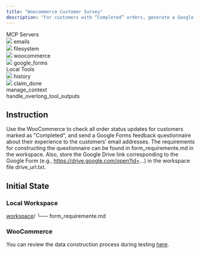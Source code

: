 ```yaml
---
title: "Woocommerce Customer Survey"
description: "For customers with “Completed” orders, generate a Google Forms feedback survey per form_requirements.md, email it to them."
---
```


<Card>
<div className="tools-container">
<div className="mcp-servers-container">
<div className="mcp-servers-title">
MCP Servers
</div>
<div className="mcp-servers-grid">
<div className="mcp-server-item">
<img src="/icons/mail.png" style={{height: "20px", width: "20px", margin: 0, padding: 0, display: 'inline-block'}} />
<span className="mcp-server-name">emails</span>
</div>
<div className="mcp-server-item">
<img src="/icons/filesystem.png" style={{height: "20px", width: "20px", margin: 0, padding: 0, display: 'inline-block'}} />
<span className="mcp-server-name">filesystem</span>
</div>
<div className="mcp-server-item">
<img src="/icons/woo.png" style={{height: "20px", width: "20px", margin: 0, padding: 0, display: 'inline-block'}} />
<span className="mcp-server-name">woocommerce</span>
</div>
<div className="mcp-server-item">
<img src="/icons/google_forms.png" style={{height: "20px", width: "20px", margin: 0, padding: 0, display: 'inline-block'}} />
<span className="mcp-server-name">google_forms</span>
</div>
</div>
</div>
<div className="local-tools-container">
<div className="mcp-servers-title">
Local Tools
</div>
<div className="local-tools-grid">
<div className="local-tool-item">
<img src="/icons/history.png" style={{height: "20px", width: "20px", margin: 0, padding: 0, display: 'inline-block'}} />
<span className="local-tool-name">history</span>
</div>
<div className="local-tool-item">
<img src="/icons/claim_done.png" style={{height: "20px", width: "20px", margin: 0, padding: 0, display: 'inline-block'}} />
<span className="local-tool-name">claim_done</span>
</div>
<div className="local-tool-item">
<Icon icon="bars-progress" size={20} color="#4286f6" />
<span className="local-tool-name">manage_context</span>
</div>
<div className="local-tool-item">
<Icon icon="filter-list" size={20} color="#4286f6" />
<span className="local-tool-name">handle_overlong_tool_outputs</span>
</div>
</div>
</div>
</div>
</Card>








## Instruction

Use the WooCommerce to check all order status updates for customers marked as "Completed", and send a Google Forms feedback questionnaire about their experience to the customers’ email addresses.
The requirements for constructing the questionnaire can be found in form_requiremente.md in the workspace.
Also, store the Google Drive link corresponding to the Google Form (e.g., https://drive.google.com/open?id=...) in the workspace file drive_url.txt.

## Initial State

### Local Workspace

<div className="file-tree">
<a href="https://github.com/hkust-nlp/mcpbench_dev/tree/release_v1/tasks/finalpool/woocommerce-customer-survey/initial_workspace">workspace</a>/
└── form_requiremente.md
</div>

### WooCommerce

You can review the data construction process during testing [here](https://github.com/hkust-nlp/mcpbench_dev/tree/release_v1/tasks/finalpool/woocommerce-customer-survey/preprocess).

 
